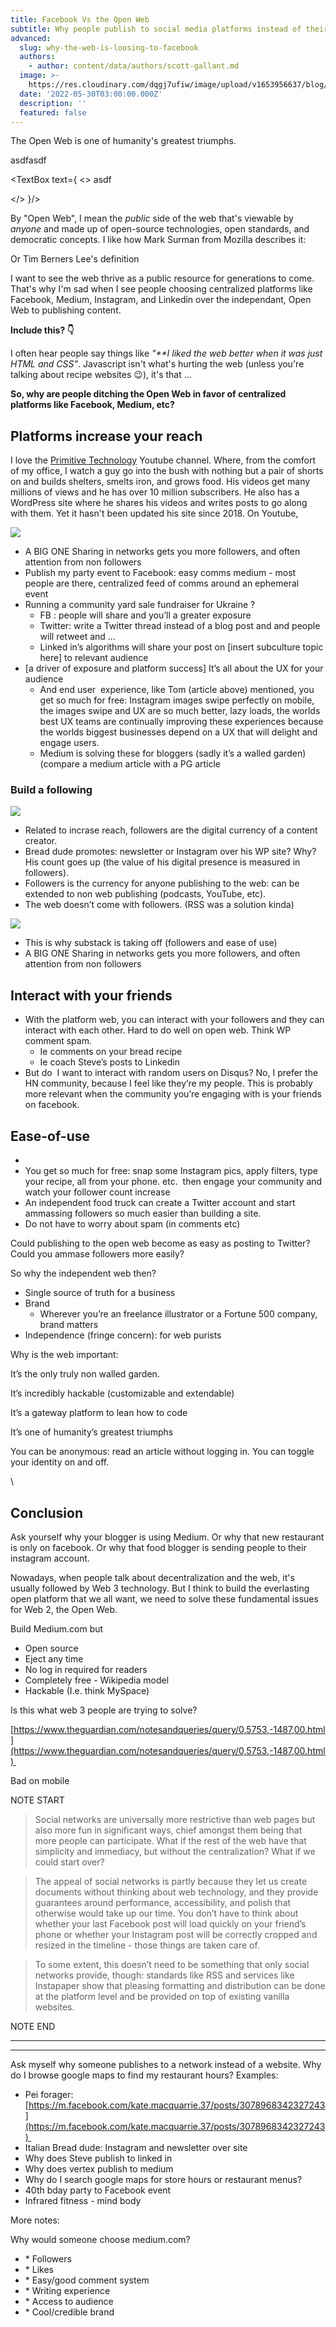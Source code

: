 ```yaml
---
title: Facebook Vs the Open Web
subtitle: Why people publish to social media platforms instead of their own websites
advanced:
  slug: why-the-web-is-loosing-to-facebook
  authors:
    - author: content/data/authors/scott-gallant.md
  image: >-
    https://res.cloudinary.com/dqgj7ufiw/image/upload/v1653956637/blog/facebook_xxfvso.jpg
  date: '2022-05-30T03:00:00.000Z'
  description: ''
  featured: false
---
```


The Open Web is one of humanity's greatest triumphs.

asdfasdf

<TextBox text={
<>
asdf

</>
}/>

By "Open Web", I mean the *public* side of the web that's viewable by *anyone* and made up of open-source technologies, open standards, and democratic concepts.  I like how Mark Surman from Mozilla describes it:&#x20;

<PullQuote
  text="A web by and for all its users, not select gatekeepers or governments"
  author="Mark Surman"
  authorLink="https://www.yearofopen.org/november-open-perspective-what-is-open-web/what-is-the-open-web-and-why-is-it-important-submitted-by-mark-surman-executive-director-of-the-mozilla-foundation/"
/>

Or Tim Berners Lee's definition

<PullQuote
  text="open platform that allows anyone to share information, access opportunities and collaborate across geographical boundaries"
  author="Tim Berners Lee"
  authorLink="https://www.theguardian.com/technology/2017/nov/15/tim-berners-lee-world-wide-web-net-neutrality"
/>

I want to see the web thrive as a public resource for generations to come. That's why I'm sad when I see people choosing centralized platforms like Facebook, Medium, Instagram, and Linkedin over the independant, Open Web to publishing content.

**Include this? 👇**

I often hear people say things like *"\*\*I liked the web better when it was just HTML and CSS"*.   Javascript isn't what's hurting the web (unless you're talking about recipe websites 😉), it's that ...

**So, why are people ditching the Open Web in favor of centralized platforms like Facebook, Medium, etc?**

## Platforms increase your reach

I love the [Primitive Technology](https://www.youtube.com/channel/UCAL3JXZSzSm8AlZyD3nQdBA) Youtube channel. Where, from the comfort of my office, I watch a guy go into the bush with nothing but a pair of shorts on and builds shelters, smelts iron, and grows food.  His videos get many millions of views and he has over 10 million subscribers.  He also has a WordPress site where he shares his videos and writes posts to go along with them. Yet it hasn't been updated his site since 2018.  On Youtube,&#x20;

![](https://res.cloudinary.com/dqgj7ufiw/image/upload/v1654261799/blog/primitive-technology-youtube2\_ld3kyd.png "")

*   A BIG ONE Sharing in networks gets you more followers, and often attention from non followers  
*   Publish my party event to Facebook: easy comms medium - most people are there, centralized feed of comms around an ephemeral event  
*   Running a community yard sale fundraiser for Ukraine ? 
    *   FB : people will share and you’ll a greater exposure
    *   Twitter: write a Twitter thread instead of a blog post and and people will retweet and …
    *   Linked in’s algorithms will share your post on \[insert subculture topic here] to relevant audience 
*   \[a driver of exposure and platform success] It’s all about the UX for your audience 
    *   And end user  experience, like Tom (article above) mentioned, you get so much for free: Instagram images swipe perfectly on mobile, the images swipe and UX are so much better, lazy loads, the worlds best UX teams are continually improving these experiences because the worlds biggest businesses depend on a UX that will delight and engage users.
    *   Medium is solving these for bloggers (sadly it’s a walled garden) (compare a medium article with a PG article 

### Build a following

![](https://res.cloudinary.com/dqgj7ufiw/image/upload/v1654393234/blog/followers\_cnxb2b.png "")

*   Related to incrase reach, followers are the digital currency of a content creator. &#x20;
*   Bread dude promotes: newsletter or Instagram over his WP site? Why? His count goes up (the value of his digital presence is measured in followers).
*   Followers is the currency for anyone publishing to the web: can be extended to non web publishing (podcasts, YouTube, etc). 
*   The web doesn’t come with followers. (RSS was a solution kinda)

![](https://res.cloudinary.com/dqgj7ufiw/image/upload/v1654394396/blog/followers-squared\_vied41.png "")

*   This is why substack is taking off (followers and ease of use)
*   A BIG ONE Sharing in networks gets you more followers, and often attention from non followers  

## Interact with your friends

*   With the platform web, you can interact with your followers and they can interact with each other. Hard to do well on open web. Think WP comment spam. 
    *   Ie comments on your bread recipe
    *   Ie coach Steve’s posts to Linkedin 
*   But do  I want to interact with random users on Disqus? No, I prefer the HN community, because I feel like they’re my people. This is probably more relevant when the community you’re engaging with is your friends on facebook.  

## Ease-of-use

*
*   You get so much for free: snap some Instagram pics, apply filters, type your recipe, all from your phone. etc.  then engage your community and watch your follower count increase 
*   An independent food truck can create a Twitter account and start ammassing followers so much easier than building a site. 
*   Do not have to worry about spam (in comments etc)

Could publishing to the open web become as easy as posting to Twitter?  Could you ammase followers more easily? 

So why the independent web then?

*   Single source of truth for a business 
*   Brand
    *   Wherever you’re an freelance illustrator or a Fortune 500 company, brand matters
*   Independence (fringe concern): for web purists

Why is the web important:

It’s the only truly non walled garden. 

It’s incredibly hackable (customizable and extendable)

It’s a gateway platform to lean how to code

It’s one of humanity’s greatest triumphs  

You can be anonymous: read an article without logging in. You can toggle your identity on and off. 

\\

## Conclusion

Ask yourself why your blogger is using Medium. Or why that new restaurant is only on facebook. Or why that food blogger is sending people to their instagram account.&#x20;

Nowadays, when people talk about decentralization and the web,  it's usually followed by Web 3 technology.  But I think to build the everlasting open platform that we all want, we need to solve these fundamental issues for Web 2, the Open Web.&#x20;

Build Medium.com but

*   Open source 
*   Eject any time 
*   No log in required for readers 
*   Completely free - Wikipedia model
*   Hackable (I.e. think MySpace)

Is this what web 3 people are trying to solve? 

[https://www.theguardian.com/notesandqueries/query/0,5753,-1487,00.html](https://www.theguardian.com/notesandqueries/query/0,5753,-1487,00.html) 

Bad on mobile 

NOTE START

> Social networks are universally more restrictive than web pages but also more fun in significant ways, chief amongst them being that more people can participate. What if the rest of the web have that simplicity and immediacy, but without the centralization? What if we could start over?

> The appeal of social networks is partly because they let us create documents without thinking about web technology, and they provide guarantees around performance, accessibility, and polish that otherwise would take up our time. You don’t have to think about whether your last Facebook post will load quickly on your friend’s phone or whether your Instagram post will be correctly cropped and resized in the timeline - those things are taken care of.

> To some extent, this doesn’t need to be something that only social networks provide, though: standards like RSS and services like Instapaper show that pleasing formatting and distribution can be done at the platform level and be provided on top of existing vanilla websites.

NOTE END

***

***

Ask myself why someone publishes to a network instead of a website. Why do I browse google maps to find my restaurant hours? Examples:

*   Pei forager: [https://m.facebook.com/kate.macquarrie.37/posts/3078968342327243](https://m.facebook.com/kate.macquarrie.37/posts/3078968342327243) 
*   Italian Bread dude: Instagram and newsletter over site 
*   Why does Steve publish to linked in 
*   Why does vertex publish to medium
*   Why do I search google maps for store hours or restaurant menus?
*   40th bday party to Facebook event 
*   Infrared fitness - mind body 

More notes:&#x20;

Why would someone choose medium.com?&#x20;

*   \* Followers
*   \* Likes
*   \* Easy/good comment system
*   \* Writing experience
*   \* Access to audience
*   \* Cool/credible brand
